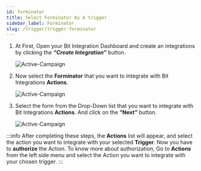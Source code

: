 ```yaml
---
id: forminator
title: Select Forminator As A trigger
sidebar_label: Forminator
slug: /trigger/trigger-forminator
---
```




1. At First, Open your Bit Integration Dashboard and create an integrations by clicking the **_“Create Integration”_** button.

   <Image src="trigger/forminator/_create-integrations" alt="Active-Campaign" w="1020" h="350" />

2. Now select the **Forminator** that you want to integrate with Bit Integrations **Actions**.

   <Image src="trigger/forminator/_select-trigger" alt="Active-Campaign" w="1020" h="350" />

3. Select the form from the Drop-Down list that you want to integrate with Bit Integrations **Actions**. And click on the **“Next”** button.

   <Image src="trigger/forminator/_forminator" alt="Active-Campaign" w="1020" h="350" />

:::info
  After completing these steps, the **Actions** list will appear, and select the action you want to integrate with your selected **Trigger**. Now you have to **authorize** the Action. To know more about authorization, Go to **Actions** from the left side menu and select the Action you want to integrate with your chosen trigger.
:::
